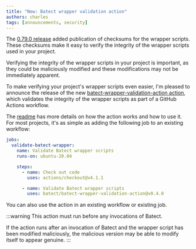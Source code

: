 ```yaml
---
title: "New: Batect wrapper validation action"
authors: charles
tags: [announcements, security]
---
```


The [0.79.0 release](https://github.com/batect/batect/releases/tag/0.79.0) added publication of checksums for the wrapper scripts.
These checksums make it easy to verify the integrity of the wrapper scripts used in your project.

Verifying the integrity of the wrapper scripts in your project is important, as they could be maliciously modified and these modifications
may not be immediately apparent.

To make verifying your project's wrapper scripts even easier, I'm pleased to announce the release of the new
[batect-wrapper-validation-action action](https://github.com/batect/batect-wrapper-validation-action),
which validates the integrity of the wrapper scripts as part of a GitHub Actions workflow.

The [readme](https://github.com/batect/batect-wrapper-validation-action) has more details on how the action works and how to use it.
For most projects, it's as simple as adding the following job to an existing workflow:

```yaml
jobs:
  validate-batect-wrapper:
    name: Validate Batect wrapper scripts
    runs-on: ubuntu-20.04

    steps:
      - name: Check out code
        uses: actions/checkout@v4.1.1

      - name: Validate Batect wrapper scripts
        uses: batect/batect-wrapper-validation-action@v0.4.0
```

You can also use the action in an existing workflow or existing job.

:::warning
This action must run before any invocations of Batect.

If the action runs after an invocation of Batect and the wrapper script has been modified maliciously, the malicious version may be able to modify itself to appear genuine.
:::
